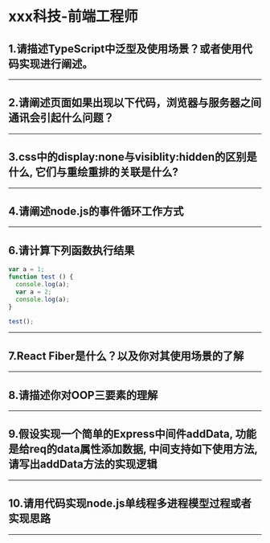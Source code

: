 # xxx科技-前端工程师

## 1.请描述TypeScript中泛型及使用场景？或者使用代码实现进行阐述。

---

## 2.请阐述页面如果出现以下代码，浏览器与服务器之间通讯会引起什么问题？

---

## 3.css中的display:none与visiblity:hidden的区别是什么, 它们与重绘重排的关联是什么?

---

## 4.请阐述node.js的事件循环工作方式

---

## 6.请计算下列函数执行结果

```js
var a = 1;
function test () {
  console.log(a);
  var a = 2;
  console.log(a);
}

test();
```

---

## 7.React Fiber是什么？以及你对其使用场景的了解

---

## 8.请描述你对OOP三要素的理解

---

## 9.假设实现一个简单的Express中间件addData, 功能是给req的data属性添加数据, 中间支持如下使用方法, 请写出addData方法的实现逻辑

---

## 10.请用代码实现node.js单线程多进程模型过程或者实现思路

---
